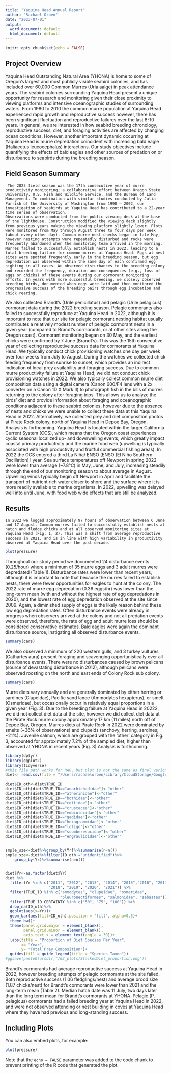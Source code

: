 ```yaml
---
title: "Yaquina Head Annual Report"
author: "Rachael Orben"
date: "2023-07-01"
output:
  word_document: default
  html_document: default
---
```


```r
knitr::opts_chunk$set(echo = FALSE)
```

## Project Overview

  Yaquina Head Outstanding Natural Area (YHONA) is home to some of Oregon’s largest and most publicly visible seabird colonies, and has included over 60,000 Common Murres (Uria aalge) in peak attendance years. The seabird colonies surrounding Yaquina Head present a unique opportunity for research and monitoring given their close proximity to viewing platforms and intensive oceanographic studies of surrounding waters. From 1980 to 2010 the common murre population at Yaquina Head experienced rapid growth and reproductive success however, there has been significant fluctuation and reproductive failures over the last 8-10 years. 
	In general, we are interested in how seabird breeding chronology, reproductive success, diet, and foraging activities are affected by changing ocean conditions. However, another important dynamic occurring at Yaquina Head is murre depredation coincident with increasing bald eagle (Haliaeetus leucocephalus) interactions. Our study objectives include quantifying the effects of bald eagles and other sources of predation on or disturbance to seabirds during the breeding season. 

## Field Season Summary 
	 The 2023 field season was the 17th consecutive year of murre productivity monitoring; a collaborative effort between Oregon State University, U.S. Fish and Wildlife Service, and the Bureau of Land Management. In combination with similar studies conducted by Julia Parrish of the University of Washington from 1998 – 2002, our investigation of seabirds at Yaquina Head has contributed to a 22-year time series of observation. 
	Observations were conducted from the public viewing deck at the base of the lighthouse. Construction modified the viewing deck slightly from previous years making the viewing platform slightly lower. Plots were monitored from May through August three to four days per week (about every other day). Common murre nest checks began in late May, however nesting attempts were repeatedly disturbed and rocks were frequently abandoned when the monitoring team arrived in the morning. Murres failed to successfully establish nests in 2022, leading to a total breeding failure for common murres at Yaquina Head. Eggs at nest sites were spotted frequently early in the breeding season, but egg depredation was observed within the same day of each confirmed egg sighting in all cases. We observed disturbances to the breeding colony and recorded the frequency, duration and consequences (e.g., loss of eggs or chicks) of these events during our cormorant monitoring efforts. In years with more successful breeding, we closely observed breeding birds, documented when eggs were laid and then monitored the progressive success of the breeding pairs through egg incubation and chick rearing. 
  We also collected Brandt’s (Urile penicillatus) and pelagic (Urile pelagicus) cormorant data during the 2022 breeding season. Pelagic cormorants also failed to successfully reproduce at Yaquina Head in 2022, although it is important to note that our site for pelagic cormorant nesting habitat usually contributes a relatively modest number of pelagic cormorant nests in a given year (compared to Brandt’s cormorants, or at other sites along the Oregon coast). Cormorant monitoring began on 30 May, and the earliest chicks were confirmed by 7 June (Brandt’s). This was the 15th consecutive year of collecting reproductive success data for cormorants at Yaquina Head. 
 	We typically conduct chick provisioning watches one day per week over four weeks from July to August. During the watches we collected chick feeding frequency from sunrise to sunset, which provides an indirect indication of local prey availability and foraging success. Due to common murre productivity failure at Yaquina Head, we did not conduct chick provisioning watches in 2022. We also typically collect common murre diet composition data using a digital camera (Canon 600/F4 lens with a 2x converter on a Canon 1D X Mark II) to photograph fish in the bills of murres returning to the colony after foraging trips. This allows us to analyze the birds’ diet and provide information about foraging and oceanographic conditions adjacent to these seabird colonies, however due to the absence of nests and chicks we were unable to collect these data at this Yaquina Head in 2022. Alternatively, we collected prey and diet composition photos at Pirate Rock colony, north of Yaquina Head in Depoe Bay, Oregon. Analysis is forthcoming.
Yaquina Head is located within the larger California Current System (CCS), which means that the Oregon coast experiences cyclic seasonal localized up- and downwelling events, which greatly impact coastal primary productivity and the marine food web (upwelling is typically associated with high productivity and fruitful commercial fishing areas). In 2022 the CCS entered a third La Niña/ ENSO (ENSO (El Niño Southern Oscillation) l year. Sea surface temperatures off Newport in spring 2022 were lower than average (~7.8°C) in May, June, and July, increasing steadily through the end of our monitoring season to about average in August. Upwelling winds typically begin off Newport in April and facilitate the transport of nutrient rich water closer to shore and the surface where it is more readily available to marine organisms. In 2022, upwelling was delayed well into until June, with food web wide effects that are still be analyzed. 

## Results

	In 2022 we logged approximately 97 hours of observation between 6 June and 17 August. Common murres failed to successfully establish nests at hatch and fledge chicks and at all observed monitoring sites at Yaquina Head (Fig. 1, 2). This was a shift from average reproductive success in 2021, and is in line with high variability in productivity observed at Yaquina Head over the past decade. 

```r
plot(pressure)
```

Throughout our study period we documented 24 disturbance events (0.25/hour) where a minimum of 35 murre eggs and 3 adult murres were depredated (Table 1). Disturbance rates were lower than recent years, although it is important to note that because the murres failed to establish nests, there were fewer opportunities for eagles to hunt at the colony. The 2022 rate of murre egg depredation (0.36 eggs/hr) was lower than the long-term mean (with and without the highest rate of egg depredations in 2020), and the lowest rate of egg depredation observed at the site since 2009. Again, a diminished supply of eggs is the likely reason behind these low egg depredation rates. Often disturbance events were already in progress when observers arrived at the colony and not all predation events were observed, therefore, the rate of egg and adult murre loss should be considered conservative estimates. Bald eagles were again the dominant disturbance source, instigating all observed disturbance events. 

```r
summary(cars)
```

We also observed a minimum of 220 western gulls, and 3 turkey vultures (Cathartes aura) present foraging and scavenging opportunistically over all disturbance events. There were no disturbances caused by brown pelicans (source of devastating disturbance in 2012), although pelicans were observed roosting on the north and east ends of Colony Rock sub colony.

```r
summary(cars)
```

Murre diets vary annually and are generally dominated by either herring or sardines (Clupeidae), Pacific sand lance (Ammodytes hexapterus), or smelt (Osmeridae), but occasionally occur in relatively equal proportions in a given year (Fig. 3). Due to the breeding failure at Yaquina Head in 20222, we did not collect diet data at the site, however we did collect diet data at the Pirate Rock murre colony approximately 17 km (11 miles) north off of Depoe Bay, Oregon. Murres diets at Pirate Rock in 2022 were dominated by smelts (~36% of observations) and clupeids (anchovy, herring, sardines; ~21%). Juvenile salmon, which are grouped with the ‘other’ category in Fig. 3, accounted for approximately 7.2% of the sampled diet; higher than observed at YHONA in recent years (Fig. 3).Analysis is forthcoming. 

```r
library(dplyr)
library(ggplot2)
library(tidyverse)
#this file path works for RAO, but plot is not the same as final verion on poster...
diet<- read.csv(file = "/Users/rachaelorben/Library/CloudStorage/GoogleDrive-orbenr@oregonstate.edu/.shortcut-targets-by-id/1FGtszGE_J2Df0SNhyzHiTfVhI25SbaLV/McKay HMSC REU/Analysis/modified_data/01_tidy_data/COMU_Diet_2007_2021_Tidy.csv")

diet$ID_oth<-diet$TRUE_ID
diet$ID_oth[diet$TRUE_ID=="anarhichadidae"]<-"other"
diet$ID_oth[diet$TRUE_ID=="atherinidae"]<-"other"
diet$ID_oth[diet$TRUE_ID=="bothidae"]<-"other"
diet$ID_oth[diet$TRUE_ID=="cottidae"]<-"other"
diet$ID_oth[diet$TRUE_ID=="crustacea"]<-"other"
diet$ID_oth[diet$TRUE_ID=="embiotocidae"]<-"other"
diet$ID_oth[diet$TRUE_ID=="gadidae"]<-"other"
diet$ID_oth[diet$TRUE_ID=="hexagrammidae"]<-"other"
diet$ID_oth[diet$TRUE_ID=="loligo"]<-"other"
diet$ID_oth[diet$TRUE_ID=="scomberesocidae"]<-"other"
diet$ID_oth[diet$TRUE_ID=="engraulididae"]<-"other"


smple_sze<-diet%>%group_by(Yr)%>%summarise(n=n())
smple_sze<-diet%>%filter(ID_oth!="unidentified")%>%
    group_by(Yr)%>%summarise(n=n())


diet$Yr<-as.factor(diet$Yr)
diet %>%
  filter(Yr %in% c("2011", "2012", "2013", "2014", "2015","2016", "2017", 
                   "2018", "2019", "2020", "2021")) %>%
  filter(TRUE_ID %in% c("ammodytes", "clupeidae", "osmeridae", 
                        "pleuronectiformes", "salmonidae", "sebastes"))%>%
  filter(TRUE_ID_CERTAINTY %in% c("50", "75", "100")) %>%
  drop_na(ID_oth)%>%
  ggplot(aes(x=Yr))+
  geom_bar(aes(fill=ID_oth),position = "fill", alpha=0.5)+
  theme_bw()+
  theme(panel.grid.major = element_blank(),
        panel.grid.minor = element_blank(),
        axis.text.x = element_text(angle = 30))+
  labs(title = "Proportion of Diet Species Per Year",
       x= "Year",
       y= "Total Prey Composition")+ 
  guides(fill = guide_legend(title = "Species Taxon"))
#ggsave(paste0(ursdir,"/03_plots/StackedDiet_proportion.png"))


```

Brandt’s cormorants had average reproductive success at Yaquina Head in 2022, however breeding attempts of pelagic cormorants at the site failed.  Both reproductive success (1.06 fledglings/nest) and average brood size (1.87 chicks/nest) for Brandt’s cormorants were lower than 2021 and the long-term mean (Table 2). Median hatch date was 11 July, two days later than the long term mean for Brandt’s cormorants at YHONA. Pelagic (P. pelagicus) cormorants had a failed breeding year at Yaquina Head in 2022, and were not observed attending or nest building in coves at Yaquina Head where they have had previous and long-standing success. 


## Including Plots

You can also embed plots, for example:

```r
plot(pressure)
```

Note that the `echo = FALSE` parameter was added to the code chunk to prevent printing of the R code that generated the plot.

